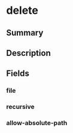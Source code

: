
# delete

## Summary

<Tooltip components={props.components} />

## Description

<Description components={props.components} />

## Fields

### file

<Field0 components={props.components} />

### recursive

<Field1 components={props.components} />

### allow-absolute-path

<Field2 components={props.components} />

